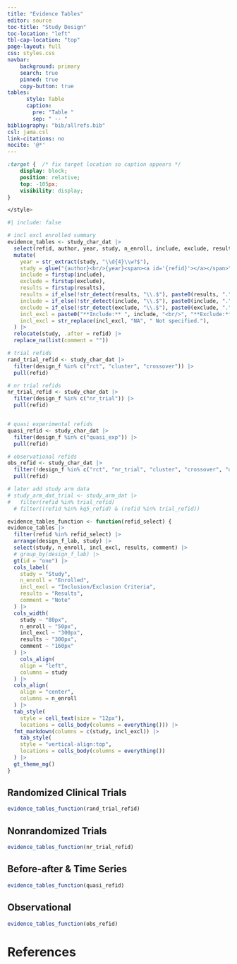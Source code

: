 ```yaml
---
title: "Evidence Tables"
editor: source
toc-title: "Study Design"
toc-location: "left"
tbl-cap-location: "top"
page-layout: full
css: styles.css
navbar:
    background: primary
    search: true
    pinned: true
    copy-button: true
tables:
      style: Table
      caption:
        pre: "Table "
        sep: " -- "
bibliography: "bib/allrefs.bib"
csl: jama.csl
link-citations: no
nocite: '@*'
---
```


<!-- ```{=html} -->
<!-- :target {  /* fix target location so caption appears */ -->
<!--     display: block; -->
<!--     position: relative; -->
<!--     top: -60px; -->
<!--     visibility: display; -->
<!-- } -->

<!-- </style> -->
<!-- ``` -->

```css
:target {  /* fix target location so caption appears */
    display: block;
    position: relative;
    top: -105px;
    visibility: display;
}

</style>
```


<!-- setup -------------------------------------------- (2022-12-24 16:56) @ --->

```r
#| include: false
```

```r
# incl excl enrolled summary
evidence_tables <- study_char_dat |> 
  select(refid, author, year, study, n_enroll, include, exclude, results, design_f_lab, comment) |> 
  mutate(
    year = str_extract(study, "\\d{4}\\w?$"),
    study = glue("{author}<br/>{year}<span><a id='{refid}'></a></span>"),
    include = firstup(include),
    exclude = firstup(exclude),
    results = firstup(results),
    results = if_else(!str_detect(results, "\\.$"), paste0(results, "."), results),
    include = if_else(!str_detect(include, "\\.$"), paste0(include, "."), include),
    exclude = if_else(!str_detect(exclude, "\\.$"), paste0(exclude, "."), exclude),
    incl_excl = paste0("**Include:** ", include, "<br/>", "**Exclude:** ", exclude),
    incl_excl = str_replace(incl_excl, "NA", " Not specified."),
  ) |> 
  relocate(study, .after = refid) |> 
  replace_na(list(comment = "")) 

# trial refids
rand_trial_refid <- study_char_dat |> 
  filter(design_f %in% c("rct", "cluster", "crossover")) |> 
  pull(refid)

# nr trial refids
nr_trial_refid <- study_char_dat |> 
  filter(design_f %in% c("nr_trial")) |> 
  pull(refid)


# quasi experimental refids
quasi_refid <- study_char_dat |> 
  filter(design_f %in% c("quasi_exp")) |> 
  pull(refid)

# observational refids
obs_refid <- study_char_dat |> 
  filter(!design_f %in% c("rct", "nr_trial", "cluster", "crossover", "quasi_exp")) |> 
  pull(refid)

# later add study arm data
# study_arm_dat_trial <- study_arm_dat |> 
#   filter(refid %in% trial_refid)
  # filter((refid %in% kq5_refid) & (refid %in% trial_refid))

```

<!-- ## Key Question 5 -->

```r
evidence_tables_function <- function(refid_select) {
evidence_tables |>
  filter(refid %in% refid_select) |>
  arrange(design_f_lab, study) |>
  select(study, n_enroll, incl_excl, results, comment) |>
  # group_by(design_f_lab) |>
  gt(id = "one") |> 
  cols_label(
    study = "Study",
    n_enroll = "Enrolled",
    incl_excl = "Inclusion/Exclusion Criteria",
    results = "Results",
    comment = "Note"
  ) |> 
  cols_width(
    study ~ "80px",
    n_enroll ~ "50px",
    incl_excl ~ "300px",
    results ~ "300px",
    comment ~ "160px"
  ) |> 
    cols_align(
    align = "left",
    columns = study
  ) |>
  cols_align(
    align = "center",
    columns = n_enroll
  ) |>
  tab_style(
    style = cell_text(size = "12px"),
    locations = cells_body(columns = everything())) |> 
  fmt_markdown(columns = c(study, incl_excl)) |> 
    tab_style(
    style = "vertical-align:top",
    locations = cells_body(columns = everything())
  ) |> 
  gt_theme_mg()
}
```

## Randomized Clinical Trials

```r
evidence_tables_function(rand_trial_refid)
```

## Nonrandomized Trials

```r
evidence_tables_function(nr_trial_refid)
```

## Before-after & Time Series

```r
evidence_tables_function(quasi_refid)
```

## Observational

```r
evidence_tables_function(obs_refid)
```

# References {#references}
